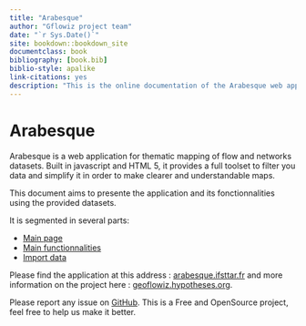 ```yaml
--- 
title: "Arabesque"
author: "Gflowiz project team"
date: "`r Sys.Date()`"
site: bookdown::bookdown_site
documentclass: book
bibliography: [book.bib]
biblio-style: apalike
link-citations: yes
description: "This is the online documentation of the Arabesque web application."
---
```



# Arabesque

Arabesque is a web application for thematic mapping of flow and networks datasets.
Built in javascript and HTML 5, it provides a full toolset to filter you data
and simplify it in order to make clearer and understandable maps.

This document aims to presente the application and its fonctionnalities using the
provided datasets.

It is segmented in several parts:

* [Main page]()
* [Main functionnalities]()
* [Import data]()
 

 Please find the application at this address : [arabesque.ifsttar.fr](http://arabesque.ifsttar.fr/) and more information on the project here : [geoflowiz.hypotheses.org](https://geoflowiz.hypotheses.org/).

 Please report any issue on [GitHub](https://github.com/gflowiz/arabesque). This is a Free and OpenSource project, feel free to help us make it better.
